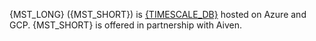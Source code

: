 


{MST_LONG} ({MST_SHORT}) is [{TIMESCALE_DB}][github-timescle-db] hosted on Azure and GCP.
{MST_SHORT} is offered in partnership with Aiven.

[github-timescle-db]: https://github.com/timescale/timescaledb
